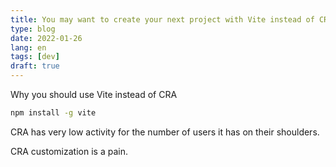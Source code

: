 ```yaml
---
title: You may want to create your next project with Vite instead of CRA
type: blog
date: 2022-01-26
lang: en
tags: [dev]
draft: true
---
```


Why you should use Vite instead of CRA

```bash
npm install -g vite
```

CRA has very low activity for the number of users it has on their shoulders.

CRA customization is a pain.
